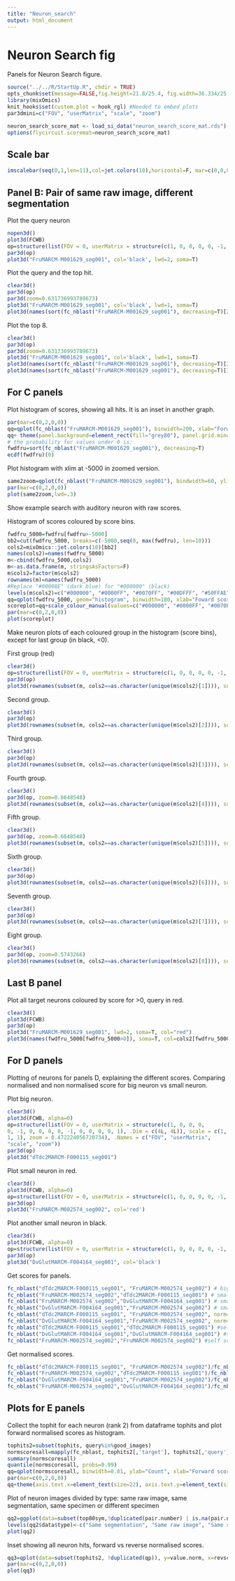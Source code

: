 ```yaml
---
title: "Neuron_search"
output: html_document
---
```


Neuron Search fig
========================================================
Panels for Neuron Search figure.
```r
source("../../R/StartUp.R", chdir = TRUE)
opts_chunk$set(message=FALSE,fig.height=21.8/25.4, fig.width=36.334/25.4, dev='png', dpi=300, fig.path="figure/")
library(mixOmics)
knit_hooks$set(custom.plot = hook_rgl) #Needed to embed plots
par3dmini=c("FOV", "userMatrix", "scale", "zoom")
```

```r
neuron_search_score_mat <- load_si_data("neuron_search_score_mat.rds")
options(flycircuit.scoremat=neuron_search_score_mat)
```

Scale bar
--------------------

```r
imscalebar(seq(0,1,len=11),col=jet.colors(10),horizontal=F, mar=c(0,0,0,0))
```

Panel B: Pair of same raw image, different segmentation
-------------------------------

Plot the query neuron
```r
nopen3d()
plot3d(FCWB)
op=structure(list(FOV = 0, userMatrix = structure(c(1, 0, 0, 0, 0, -1, 0, 0, 0, 0, -1, 0, 0, 0, 0, 1), .Dim = c(4L, 4L)), scale = c(1, 1, 1), zoom = 0.218791082501411), .Names = c("FOV", "userMatrix", "scale", "zoom"))
par3d(op)
plot3d("FruMARCM-M001629_seg001", col='black', lwd=2, soma=T)
```

Plot the query and the top hit.
```r
clear3d()
par3d(op)
par3d(zoom=0.631736993789673)
plot3d("FruMARCM-M001629_seg001", col='black', lwd=1, soma=T)
plot3d(names(sort(fc_nblast("FruMARCM-M001629_seg001"), decreasing=T)[2]), col='red', lwd=4, soma=T)
```

Plot the top 8.
```r
clear3d()
par3d(op)
par3d(zoom=0.631736993789673)
plot3d("FruMARCM-M001629_seg001", col='black', lwd=1, soma=T)
plot3d(names(sort(fc_nblast("FruMARCM-M001629_seg001"), decreasing=T)[2]), col='red', lwd=4, soma=T)
plot3d(names(sort(fc_nblast("FruMARCM-M001629_seg001"), decreasing=T)[3:11]), soma=T)
```

For C panels
---------------------

Plot histogram of scores, showing all hits. It is an inset in another graph.
```r
par(mar=c(0,2,0,0))
qq=qplot(fc_nblast("FruMARCM-M001629_seg001"), binwidth=200, xlab="Forward score", ylab="Count")
qq+ theme(panel.background=element_rect(fill="grey80"), panel.grid.minor=element_line(colour='grey80'), axis.text.x=element_text(size=22), axis.text.y=element_text(size=22), axis.title.x=element_text(size=26), axis.title.y=element_text(size=26)) + geom_vline(xintercept = 0, colour="red", linetype=2, size=1)
# the probability for values under 0 is:
fwdfru=sort(fc_nblast("FruMARCM-M001629_seg001"), decreasing=T)
ecdf(fwdfru)(0)
```

Plot histogram with xlim at -5000 in zoomed version.
```r
same2zoom=qplot(fc_nblast("FruMARCM-M001629_seg001"), bindwidth=60, ylim=c(0,10), xlim=c(6500, 10000), xlab="Forward score", ylab="Count") + theme(panel.background=element_rect(fill="grey80"), panel.grid.minor=element_line(colour='grey80'), axis.text.x=element_text(size=22), axis.text.y=element_text(size=22), axis.title.x=element_text(size=26), axis.title.y=element_text(size=26))
par(mar=c(0,2,0,0))
plot(same2zoom,lwd=.3)
```

Show example search with auditory neuron with raw scores. 

Histogram of scores coloured by score bins.
```r
fwdfru_5000=fwdfru[fwdfru>-5000]
bb2=cut(fwdfru_5000, breaks=c(-5000,seq(0, max(fwdfru), len=10)))
cols2=mixOmics::jet.colors(10)[bb2]
names(cols2)=names(fwdfru_5000)
m<-cbind(fwdfru_5000,cols2)
m<-as.data.frame(m, stringsAsFactors=F)
m$cols2=factor(m$cols2)
rownames(m)=names(fwdfru_5000)
#Replace "#00008E" (dark blue) for "#000000" (black)
levels(m$cols2)=c("#000000", "#0000FF", "#0070FF", "#00DFFF", "#50FFAE", "#7F0000", "#BFFF3F", "#FF5F00", "#FFCE00")
qq=qplot(fwdfru_5000, geom="histogram", binwidth=180, xlab="Foward score", ylab="Count", colour=factor(cols2), fill=factor(cols2))
scoreplot=qq+scale_colour_manual(values=c("#000000", "#0000FF", "#0070FF", "#00DFFF", "#50FFAE", "#7F0000", "#BFFF3F", "#FF5F00", "#FFCE00"))+scale_fill_manual(values=c("#000000", "#0000FF", "#0070FF", "#00DFFF", "#50FFAE", "#7F0000", "#BFFF3F", "#FF5F00", "#FFCE00"))+ theme(axis.text.x=element_text(size=22), axis.text.y=element_text(size=22), axis.title.x=element_text(size=26), axis.title.y=element_text(size=26), legend.position="none")
par(mar=c(0,2,0,0))
plot(scoreplot)
```

Make neuron plots of each coloured group in the histogram (score bins), except for last group (in black, <0).

First group (red)
```r
clear3d()
op=structure(list(FOV = 0, userMatrix = structure(c(1, 0, 0, 0, 0, -1, 0, 0, 0, 0, -1, 0, 0, 0, 0, 1), .Dim = c(4L, 4L)), scale = c(1, 1, 1), zoom = 0.633195042610168), .Names = c("FOV", "userMatrix", "scale", "zoom"))
par3d(op)
plot3d(rownames(subset(m, cols2==as.character(unique(m$cols2)[1]))), soma=T, col=as.character(unique(m$cols2)[1]), lwd=2)
```

Second group.
```r
clear3d()
par3d(op)
plot3d(rownames(subset(m, cols2==as.character(unique(m$cols2)[2]))), soma=T, col=as.character(unique(m$cols2)[2]))
```

Third group.
```r
clear3d()
par3d(op)
plot3d(rownames(subset(m, cols2==as.character(unique(m$cols2)[3]))), soma=T, col=as.character(unique(m$cols2)[3]))
```

Fourth group.
```r
clear3d()
par3d(op, zoom=0.6648548)
plot3d(rownames(subset(m, cols2==as.character(unique(m$cols2)[4]))), soma=T, col=as.character(unique(m$cols2)[4]))
```

Fifth group.
```r
clear3d()
par3d(op, zoom=0.6648548)
plot3d(rownames(subset(m, cols2==as.character(unique(m$cols2)[5]))), soma=T, col=as.character(unique(m$cols2)[5]))
```

Sixth group.
```r
clear3d()
par3d(op)
plot3d(rownames(subset(m, cols2==as.character(unique(m$cols2)[6]))), soma=T, col=as.character(unique(m$cols2)[6]))
```

Seventh group.
```r
clear3d()
par3d(op)
plot3d(rownames(subset(m, cols2==as.character(unique(m$cols2)[7]))), soma=T, col=as.character(unique(m$cols2)[7]))
```

Eight group.
```r
clear3d()
par3d(op, zoom=0.5743266)
plot3d(rownames(subset(m, cols2==as.character(unique(m$cols2)[8]))), soma=T, col=as.character(unique(m$cols2)[8]))
```

Last B panel
-------------------------

Plot all target neurons coloured by score for >0, query in red.
```r
clear3d()
plot3d(FCWB)
par3d(op)
plot3d("FruMARCM-M001629_seg001", lwd=2, soma=T, col="red")
plot3d(names(fwdfru_5000[fwdfru_5000>0]), soma=T, col=cols2[fwdfru_5000>0])
```

For D panels
------------------------

Plotting of neurons for panels D, explaining the different scores. Comparing normalised and non normalised score for big neuron vs small neuron.

Plot big neuron.
```r
clear3d()
plot3d(FCWB, alpha=0)
op=structure(list(FOV = 0, userMatrix = structure(c(1, 0, 0, 0, 
0, -1, 0, 0, 0, 0, -1, 0, 0, 0, 0, 1), .Dim = c(4L, 4L)), scale = c(1, 
1, 1), zoom = 0.472224056720734), .Names = c("FOV", "userMatrix", 
"scale", "zoom"))
par3d(op)
plot3d("dTdc2MARCM-F000115_seg001")
```

Plot small neuron in red.
```r
clear3d()
plot3d(FCWB, alpha=0)
op=structure(list(FOV = 0, userMatrix = structure(c(1, 0, 0, 0, 0, -1, 0, 0, 0, 0, -1, 0, 0, 0, 0, 1), .Dim = c(4L, 4L)), scale = c(1, 1, 1), zoom = 0.472224056720734), .Names = c("FOV", "userMatrix", "scale", "zoom"))
par3d(op)
plot3d("FruMARCM-M002574_seg002", col='red')
```

Plot another small neuron in black.
```r
clear3d()
plot3d(FCWB, alpha=0)
op=structure(list(FOV = 0, userMatrix = structure(c(1, 0, 0, 0, 0, -1, 0, 0, 0, 0, -1, 0, 0, 0, 0, 1), .Dim = c(4L, 4L)), scale = c(1, 1, 1), zoom = 0.472224056720734), .Names = c("FOV", "userMatrix", "scale", "zoom"))
par3d(op)
plot3d("DvGlutMARCM-F004164_seg001", col='black')
```

Get scores for panels.
```r
fc_nblast("dTdc2MARCM-F000115_seg001", "FruMARCM-M002574_seg002") # big vs small 1
fc_nblast("FruMARCM-M002574_seg002","dTdc2MARCM-F000115_seg001") # small 1 vs big
fc_nblast("FruMARCM-M002574_seg002","DvGlutMARCM-F004164_seg001") # small 1 vs small 2
fc_nblast("DvGlutMARCM-F004164_seg001","FruMARCM-M002574_seg002") # small 2 vs small 1
fc_nblast("dTdc2MARCM-F000115_seg001", "FruMARCM-M002574_seg002", norm="mean") # mean score big vs small 1
fc_nblast("DvGlutMARCM-F004164_seg001","FruMARCM-M002574_seg002", norm="mean") # mean score small 2 vs small 1
fc_nblast("dTdc2MARCM-F000115_seg001","dTdc2MARCM-F000115_seg001") #self score big
fc_nblast("DvGlutMARCM-F004164_seg001","DvGlutMARCM-F004164_seg001") #self score small 2
fc_nblast("FruMARCM-M002574_seg002","FruMARCM-M002574_seg002") #self score small 1
```

Get normalised scores.
```r
fc_nblast("dTdc2MARCM-F000115_seg001", "FruMARCM-M002574_seg002")/fc_nblast("dTdc2MARCM-F000115_seg001","dTdc2MARCM-F000115_seg001") # normalised big vs small 1
fc_nblast("FruMARCM-M002574_seg002","dTdc2MARCM-F000115_seg001")/fc_nblast("FruMARCM-M002574_seg002","FruMARCM-M002574_seg002") # normalised small 1 vs big
fc_nblast("DvGlutMARCM-F004164_seg001","FruMARCM-M002574_seg002")/fc_nblast("DvGlutMARCM-F004164_seg001","DvGlutMARCM-F004164_seg001") # normalised small 2 vs small 1
fc_nblast("FruMARCM-M002574_seg002","DvGlutMARCM-F004164_seg001")/fc_nblast("FruMARCM-M002574_seg002","FruMARCM-M002574_seg002") # normalised small 1 vs small 2
```

Plots for E panels
---------------------------

Collect the tophit for each neuron (rank 2) from dataframe tophits and plot forward normalised scores as histogram.
```r
tophits2=subset(tophits, query%in%good_images)
normscoresall=mapply(fc_nblast, tophits2[,'target'], tophits2[,'query'], normalisation='mean')
summary(normscoresall)
quantile(normscoresall, probs=0.99)
qq=qplot(normscoresall, binwidth=0.01, ylab="Count", xlab="Forward score of top hit")
par(mar=c(0,2,0,0))
qq+theme(axis.text.x=element_text(size=22), axis.text.y=element_text(size=22), axis.title.x=element_text(size=26), axis.title.y=element_text(size=26)) + geom_vline(xintercept = mean(normscoresall), colour="red", linetype=2, size=2) + geom_vline(xintercept = quantile(normscoresall, 0.99), colour="green", linetype=2, size=2)
```

Plot of neuron images divided by type: same raw image, same segmentation, same specimen or different specimen
```r
qq2=ggplot(data=subset(top80sym,!duplicated(pair.number) | is.na(pair.number)), aes(x=revscore.norm, y=value.norm)) + geom_point(aes(colour=type), size=10) + labs(x="Reverse score", y="Forward score", colour="Image Type")+theme(axis.text.x=element_text(size=22), axis.text.y=element_text(size=22), axis.title.x=element_text(size=26), axis.title.y=element_text(size=26), legend.text=element_text(size=26), legend.title=element_text(size=26),legend.position=c(0.86, 0.11))
levels(qq2$data$type)<-c("Same segmentation", "Same raw image", "Same specimen", "Different specimen")
plot(qq2)
```

Inset showing all neuron hits, forward vs reverse normalised scores.
```r
qq3=qplot(data=subset(tophits2, !duplicated(qp)), y=value.norm, x=revscore.norm, xlab="Reverse score", ylab="Forward score")+ geom_vline(xintercept=0.8) +geom_hline(yintercept=0.8)+ theme(panel.background=element_rect(fill="grey80"), panel.grid.minor=element_line(colour='grey80'), axis.text.x=element_text(size=22), axis.text.y=element_text(size=22), axis.title.x=element_text(size=26), axis.title.y=element_text(size=26))
par(mar=c(0,2,0,0))
plot(qq3)
```
